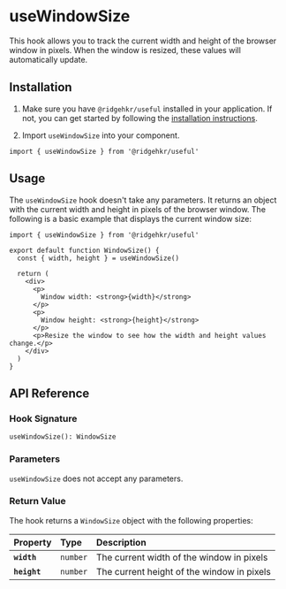 # useWindowSize

This hook allows you to track the current width and height of the browser window in pixels. When the window is resized, these values will automatically update.

## Installation

1. Make sure you have `@ridgehkr/useful` installed in your application. If not, you can get started by following the [installation instructions](/#getting-started).

2. Import `useWindowSize` into your component.

```tsx
import { useWindowSize } from '@ridgehkr/useful'
```

## Usage

The `useWindowSize` hook doesn't take any parameters. It returns an object with the current width and height in pixels of the browser window. The following is a basic example that displays the current window size:

```tsx /useWindowSize/ filename="WindowSize.tsx"
import { useWindowSize } from '@ridgehkr/useful'

export default function WindowSize() {
  const { width, height } = useWindowSize()

  return (
    <div>
      <p>
        Window width: <strong>{width}</strong>
      </p>
      <p>
        Window height: <strong>{height}</strong>
      </p>
      <p>Resize the window to see how the width and height values change.</p>
    </div>
  )
}
```

## API Reference

### Hook Signature

```tsx
useWindowSize(): WindowSize
```

### Parameters

`useWindowSize` does not accept any parameters.

### Return Value

The hook returns a `WindowSize` object with the following properties:

| Property     | Type     | Description                                |
| :----------- | :------- | :----------------------------------------- |
| **`width`**  | `number` | The current width of the window in pixels  |
| **`height`** | `number` | The current height of the window in pixels |
